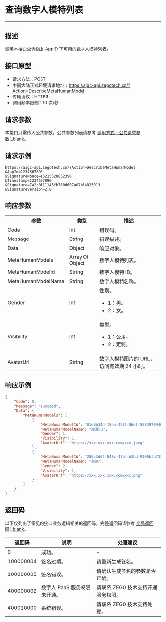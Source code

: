 

# 查询数字人模特列表

---

## 描述

调用本接口查询指定 AppID 下可用的数字人模特列表。


## 接口原型

- 请求方法：POST
- 中国大陆正式环境请求地址：https://aigc-api.zegotech.cn/?Action=DescribeMetaHumanModel
- 传输协议：HTTPS
- 调用频率限制：10 次/秒


## 请求参数

本接口只需传入公共参数，公共参数列表请参考 [调用方式 - 公共请求参数\|_blank](#18534#4_1)。

## 请求示例

```
https://aigc-api.zegotech.cn/?Action=DescribeMetaHumanModel
&AppId=1234567890
&SignatureNonce=15215528852396
&Timestamp=1234567890
&Signature=7a2c0f11145fb760d607a07b54825013
&SignatureVersion=2.0
```

## 响应参数

<table class="collapsible-table" >
<tbody><tr data-row-level="1">
<th>参数</th>
<th>类型</th>
<th>描述</th>
</tr>
<tr data-row-level="2">
<td>Code</td>
<td>Int</td>
<td>错误码。</td>
</tr>
<tr data-row-level="3">
<td>Message</td>
<td>String</td>
<td>错误描述。</td>
</tr>
<tr data-row-level="4" data-row-child="true">
<td>Data</td>
<td>Object</td>
<td>响应对象。</td>
</tr>
<tr data-row-level="4-1" data-row-child="true">
<td>MetaHumanModels</td>
<td>Array Of Object</td>
<td>数字人模特列表。</td>
</tr>
<tr data-row-level="4-1-1">
<td>MetaHumanModelId</td>
<td>String</td>
<td>数字人模特 ID。</td>
</tr>
<tr data-row-level="4-1-2">
<td>MetaHumanModelName</td>
<td>String</td>
<td>数字人模特名称。</td>
</tr>
<tr data-row-level="4-1-3">
<td>Gender</td>
<td>Int</td>
<td>性别。<ul><li>1：男。</li><li>2：女。</li></ul></td>
</tr>
<tr data-row-level="4-1-4">
<td>Visibility</td>
<td>Int</td>
<td>类型。<ul><li>1：公用。</li><li>2：定制。</li></ul></td>
</tr>
<tr data-row-level="4-1-5">
<td>AvatarUrl</td>
<td>String</td>
<td>数字人模特图片的 URL，访问有效期 24 小时。</td>
</tr>
</tbody></table>

## 响应示例

```json
{
    "Code": 0,
    "Message": "succeed",
    "Data": {
        "MetaHumanModels": [
            {
                "MetaHumanModelId": "01e6b34d-15ea-4579-86ef-55839709402e",
                "MetaHumanModelName": "即源-1",
                "Gender": 1,
                "Visibility": 1,
                "AvatarUrl": "https://xxx.xxx.xxx.com/xxx.jpeg"
            },
            {
                "MetaHumanModelId": "286c3d62-848c-4fbd-b3bd-9108bfa7333c",
                "MetaHumanModelName": "美丽",
                "Gender": 2,
                "Visibility": 1,
                "AvatarUrl": "https://xxx.xxx.xxx.com/xxx.png"
            }
        ]
    }
}
```

## 返回码

以下仅列出了常见的接口业务逻辑相关的返回码，完整返回码请参考 [全局返回码\|_blank](#18574)。

| 返回码 | 说明 | 处理建议 |
| -- | -- | -- |
| 0 | 成功。| -|
| 100000004 | 签名过期。| 请重新生成签名。|
| 100000005 | 签名错误。| 请确认生成签名的参数是否正确。|
| 400000002 | 数字人 PaaS 服务权限未开通。| 请联系 ZEGO 技术支持开通服务权限。|
| 400010000 | 系统错误。| 请联系 ZEGO 技术支持处理。|
